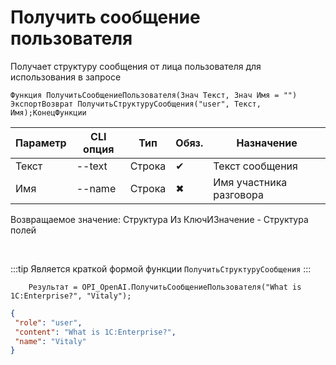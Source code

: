 ﻿---
sidebar_position: 5
description: Получить сообщение пользователя и другие функции для работы с OpenAI в Открытом пакете интеграций - бесплатной open-source библиотеке интеграций для 1С:Предприятие 8, OneScript и CLI
keywords: [1C, 1С, 1С:Предприятие, 1С:Предприятие 8.3, API, Интеграция, Сервисы, Обмен, OneScript, CLI, OpenAI]
---


# Получить сообщение пользователя
 Получает структуру сообщения от лица пользователя для использования в запросе



`Функция ПолучитьСообщениеПользователя(Знач Текст, Знач Имя = "") ЭкспортВозврат ПолучитьСтруктуруСообщения("user", Текст, Имя);КонецФункции`

  | Параметр | CLI опция | Тип | Обяз. | Назначение |
  |-|-|-|-|-|
  | Текст | --text | Строка | &#x2714; | Текст сообщения |
  | Имя | --name | Строка | &#x2716; | Имя участника разговора |

  
  Возвращаемое значение:   Структура Из КлючИЗначение - Структура полей

<br/>

:::tip
Является краткой формой функции `ПолучитьСтруктуруСообщения`
:::
<br/>



```bsl title="Пример использования для 1С:Предприятие/OneScript"
    Результат = OPI_OpenAI.ПолучитьСообщениеПользователя("What is 1C:Enterprise?", "Vitaly");
```
    



```json title="Результат"
{
 "role": "user",
 "content": "What is 1C:Enterprise?",
 "name": "Vitaly"
}
```
